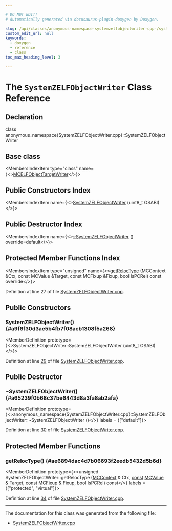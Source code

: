 ```yaml
---

# DO NOT EDIT!
# Automatically generated via docusaurus-plugin-doxygen by Doxygen.

slug: /api/classes/anonymous-namespace-systemzelfobjectwriter-cpp-/systemzelfobjectwriter
custom_edit_url: null
keywords:
  - doxygen
  - reference
  - class
toc_max_heading_level: 3

---
```





# The `SystemZELFObjectWriter` Class Reference

<DoxygenPage pluginConfig={pluginConfig}>



## Declaration

<CodeBlock>class anonymous_namespace{SystemZELFObjectWriter.cpp}::SystemZELFObjectWriter</CodeBlock>

## Base class

<MembersIndex>

<MembersIndexItem
  type="class"
  name={<><a href="/docs/api/classes/llvm/mcelfobjecttargetwriter">MCELFObjectTargetWriter</a></>}>
</MembersIndexItem>

</MembersIndex>

## Public Constructors Index

<MembersIndex>

<MembersIndexItem
  name={<><a href="#a9f6f30d3ae5b4fb7f08acb1308f5a268">SystemZELFObjectWriter</a> (uint8&#95;t OSABI)</>}>
</MembersIndexItem>

</MembersIndex>

## Public Destructor Index

<MembersIndex>

<MembersIndexItem
  name={<><a href="#a65239f0b68c37be6443d8a3fa8ab2afa">~SystemZELFObjectWriter</a> () override=default</>}>
</MembersIndexItem>

</MembersIndex>

## Protected Member Functions Index

<MembersIndex>

<MembersIndexItem
  type="unsigned"
  name={<><a href="#ae6894dac4d7b06693f2eedb5432d5b6d">getRelocType</a> (MCContext &amp;Ctx, const MCValue &amp;Target, const MCFixup &amp;Fixup, bool IsPCRel) const override</>}>
</MembersIndexItem>

</MembersIndex>


Definition at line 27 of file <a href="/docs/api/files/lib/lib/target/lib/target/systemz/lib/target/systemz/mctargetdesc/systemzelfobjectwriter-cpp">SystemZELFObjectWriter.cpp</a>.

<SectionDefinition>

## Public Constructors

### SystemZELFObjectWriter() {#a9f6f30d3ae5b4fb7f08acb1308f5a268}

<MemberDefinition
  prototype={<>SystemZELFObjectWriter::SystemZELFObjectWriter (uint8&#95;t OSABI)</>}>

Definition at line <a href="/docs/api/files/lib/lib/target/lib/target/systemz/lib/target/systemz/mctargetdesc/systemzelfobjectwriter-cpp/#l00029">29</a> of file <a href="/docs/api/files/lib/lib/target/lib/target/systemz/lib/target/systemz/mctargetdesc/systemzelfobjectwriter-cpp">SystemZELFObjectWriter.cpp</a>.
</MemberDefinition>

</SectionDefinition>

<SectionDefinition>

## Public Destructor

### ~SystemZELFObjectWriter() {#a65239f0b68c37be6443d8a3fa8ab2afa}

<MemberDefinition
  prototype={<>anonymous&#95;namespace&#123;SystemZELFObjectWriter.cpp&#125;::SystemZELFObjectWriter::~SystemZELFObjectWriter ()</>}
  labels = {["default"]}>

Definition at line <a href="/docs/api/files/lib/lib/target/lib/target/systemz/lib/target/systemz/mctargetdesc/systemzelfobjectwriter-cpp/#l00030">30</a> of file <a href="/docs/api/files/lib/lib/target/lib/target/systemz/lib/target/systemz/mctargetdesc/systemzelfobjectwriter-cpp">SystemZELFObjectWriter.cpp</a>.
</MemberDefinition>

</SectionDefinition>

<SectionDefinition>

## Protected Member Functions

### getRelocType() {#ae6894dac4d7b06693f2eedb5432d5b6d}

<MemberDefinition
  prototype={<>unsigned SystemZELFObjectWriter::getRelocType (<a href="/docs/api/classes/llvm/mccontext">MCContext</a> &amp; Ctx, <a href="/docs/api/files/lib/lib/target/lib/target/aarch64/aarch64promoteconstant-cpp/#a90f8350fecae261c25be85d38b451bff">const</a> <a href="/docs/api/classes/llvm/mcvalue">MCValue</a> &amp; Target, <a href="/docs/api/files/lib/lib/target/lib/target/aarch64/aarch64promoteconstant-cpp/#a90f8350fecae261c25be85d38b451bff">const</a> <a href="/docs/api/classes/llvm/mcfixup">MCFixup</a> &amp; Fixup, bool IsPCRel) const</>}
  labels = {["protected", "virtual"]}>

Definition at line <a href="/docs/api/files/lib/lib/target/lib/target/systemz/lib/target/systemz/mctargetdesc/systemzelfobjectwriter-cpp/#l00034">34</a> of file <a href="/docs/api/files/lib/lib/target/lib/target/systemz/lib/target/systemz/mctargetdesc/systemzelfobjectwriter-cpp">SystemZELFObjectWriter.cpp</a>.
</MemberDefinition>

</SectionDefinition>

<hr/>

The documentation for this class was generated from the following file:

<ul>
<li><a href="/docs/api/files/lib/lib/target/lib/target/systemz/lib/target/systemz/mctargetdesc/systemzelfobjectwriter-cpp">SystemZELFObjectWriter.cpp</a></li>
</ul>

</DoxygenPage>
